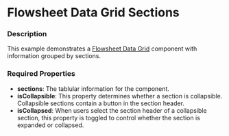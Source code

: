 
# Flowsheet Data Grid Sections

### Description

This example demonstrates a [Flowsheet Data Grid](/components/cerner-terra-framework-docs/data-grid/flowsheet-data-grid/about) component with information grouped by sections.

### Required Properties
* **sections**: The tablular information for the component.
* **isCollapsible**: This property determines whether a section is collapsible. Collapsible sections contain a button in the section header.
* **isCollapsed**: When users select the section header of a collapsible section, this property is toggled to control whether the section is expanded or collapsed.

<FlowsheetWithSections />
